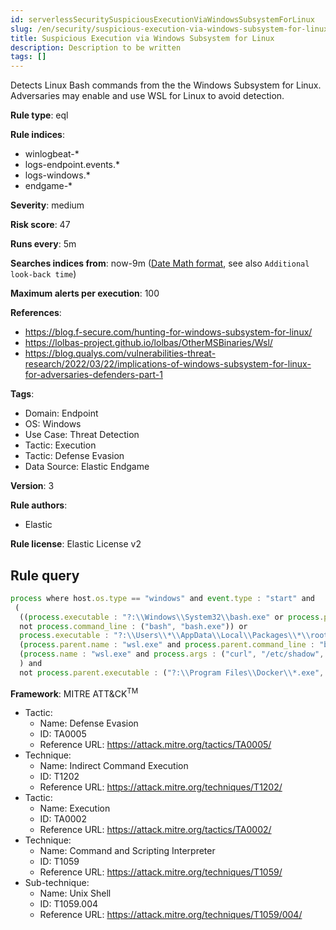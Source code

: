 ```yaml
---
id: serverlessSecuritySuspiciousExecutionViaWindowsSubsystemForLinux
slug: /en/security/suspicious-execution-via-windows-subsystem-for-linux
title: Suspicious Execution via Windows Subsystem for Linux
description: Description to be written
tags: []
---
```


<div id="suspicious-execution-via-windows-subsystem-for-linux"></div>

Detects Linux Bash commands from the the Windows Subsystem for Linux. Adversaries may enable and use WSL for Linux to avoid detection.

**Rule type**: eql

**Rule indices**: 

* winlogbeat-*
* logs-endpoint.events.*
* logs-windows.*
* endgame-*

**Severity**: medium

**Risk score**: 47

**Runs every**: 5m

**Searches indices from**: now-9m ([Date Math format](((ref))/common-options.html#date-math), see also <DocLink id="serverlessSecurityRulesUiCreate" section="set-the-rules-schedule">`Additional look-back time`</DocLink>)

**Maximum alerts per execution**: 100

**References**: 

* https://blog.f-secure.com/hunting-for-windows-subsystem-for-linux/
* https://lolbas-project.github.io/lolbas/OtherMSBinaries/Wsl/
* https://blog.qualys.com/vulnerabilities-threat-research/2022/03/22/implications-of-windows-subsystem-for-linux-for-adversaries-defenders-part-1

**Tags**: 

* Domain: Endpoint
* OS: Windows
* Use Case: Threat Detection
* Tactic: Execution
* Tactic: Defense Evasion
* Data Source: Elastic Endgame

**Version**: 3

**Rule authors**: 

* Elastic

**Rule license**: Elastic License v2

## Rule query

```js
process where host.os.type == "windows" and event.type : "start" and
 (
  ((process.executable : "?:\\Windows\\System32\\bash.exe" or process.pe.original_file_name == "Bash.exe") and 
  not process.command_line : ("bash", "bash.exe")) or 
  process.executable : "?:\\Users\\*\\AppData\\Local\\Packages\\*\\rootfs\\usr\\bin\\bash" or 
  (process.parent.name : "wsl.exe" and process.parent.command_line : "bash*" and not process.name : "wslhost.exe") or 
  (process.name : "wsl.exe" and process.args : ("curl", "/etc/shadow", "/etc/passwd", "cat","--system", "root", "-e", "--exec", "bash", "/mnt/c/*"))
  ) and 
  not process.parent.executable : ("?:\\Program Files\\Docker\\*.exe", "?:\\Program Files (x86)\\Docker\\*.exe")

```

**Framework**: MITRE ATT&CK<sup>TM</sup>

* Tactic:
    * Name: Defense Evasion
    * ID: TA0005
    * Reference URL: https://attack.mitre.org/tactics/TA0005/
* Technique:
    * Name: Indirect Command Execution
    * ID: T1202
    * Reference URL: https://attack.mitre.org/techniques/T1202/
* Tactic:
    * Name: Execution
    * ID: TA0002
    * Reference URL: https://attack.mitre.org/tactics/TA0002/
* Technique:
    * Name: Command and Scripting Interpreter
    * ID: T1059
    * Reference URL: https://attack.mitre.org/techniques/T1059/
* Sub-technique:
    * Name: Unix Shell
    * ID: T1059.004
    * Reference URL: https://attack.mitre.org/techniques/T1059/004/

